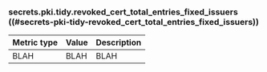 ### secrets.pki.tidy.revoked_cert_total_entries_fixed_issuers ((#secrets-pki-tidy-revoked_cert_total_entries_fixed_issuers))

Metric type | Value | Description
----------- | ----- | -----------
BLAH     | BLAH    | BLAH